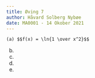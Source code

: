 ```yaml
---
title: Øving 7
author: Håvard Solberg Nybøe
date: MA0001 - 14 Okober 2021
---
```


\boxed{1}

    (a) $$f(x) = \ln{1 \over x^2}$$

(b)

(c)

(d)

(e)